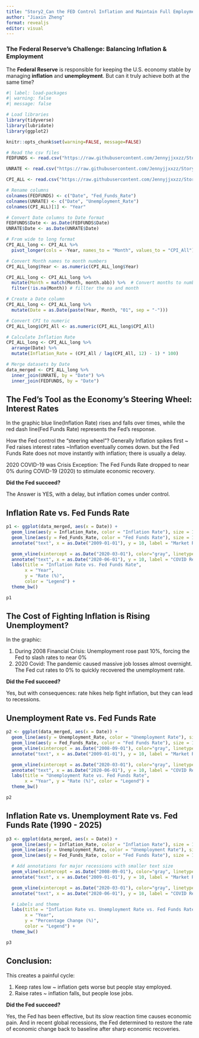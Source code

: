 ---
title: "Story2_Can the FED Control Inflation and Maintain Full Employment"
author: "Jiaxin Zheng"
format: revealjs
editor: visual
---

### **The Federal Reserve's Challenge: Balancing Inflation & Employment**

The **Federal Reserve** is responsible for keeping the U.S. economy stable by managing **inflation** and **unemployment**. But can it truly achieve both at the same time?

```{r}
#| label: load-packages
#| warning: false
#| message: false

# Load libraries
library(tidyverse)
library(lubridate)
library(ggplot2)

knitr::opts_chunk$set(warning=FALSE, message=FALSE)

# Read the csv files
FEDFUNDS <- read.csv("https://raw.githubusercontent.com/Jennyjjxxzz/Story2/refs/heads/main/FEDFUNDS.csv")

UNRATE <- read.csv("https://raw.githubusercontent.com/Jennyjjxxzz/Story2/refs/heads/main/UNRATE.csv")

CPI_ALL <- read.csv("https://raw.githubusercontent.com/Jennyjjxxzz/Story2/refs/heads/main/CPI_All%20Urban%20Consumers.csv", skip = 11)

```

```{r}
# Rename columns
colnames(FEDFUNDS) <- c("Date", "Fed_Funds_Rate")
colnames(UNRATE) <- c("Date", "Unemployment_Rate")
colnames(CPI_ALL)[1] <- "Year"

# Convert Date columns to Date format
FEDFUNDS$Date <- as.Date(FEDFUNDS$Date)
UNRATE$Date <- as.Date(UNRATE$Date)

```

```{r}
# From wide to long format
CPI_ALL_long <- CPI_ALL %>%
  pivot_longer(cols = -Year, names_to = "Month", values_to = "CPI_All")
```

```{r}
# Convert Month names to month numbers
CPI_ALL_long$Year <- as.numeric(CPI_ALL_long$Year)

CPI_ALL_long <- CPI_ALL_long %>%
  mutate(Month = match(Month, month.abb)) %>%  # Convert months to number 
  filter(!is.na(Month)) # fillter the na and month
```

```{r}
# Create a Date column
CPI_ALL_long <- CPI_ALL_long %>%
  mutate(Date = as.Date(paste(Year, Month, "01", sep = "-")))
```

```{r}
# Convert CPI to numeric
CPI_ALL_long$CPI_All <- as.numeric(CPI_ALL_long$CPI_All)

# Calculate Inflation Rate
CPI_ALL_long <- CPI_ALL_long %>%
  arrange(Date) %>%
  mutate(Inflation_Rate = (CPI_All / lag(CPI_All, 12) - 1) * 100)
```

```{r}
# Merge datasets by Date
data_merged <- CPI_ALL_long %>%
  inner_join(UNRATE, by = "Date") %>%
  inner_join(FEDFUNDS, by = "Date")
```

## The Fed's Tool as the Economy's Steering Wheel: Interest Rates

In the graphic blue line(Inflation Rate) rises and falls over times, while the red dash line(Fed Funds Rate) represents the Fed's response.

How the Fed control the "steering wheel"? Generally Inflation spikes first \~ Fed raises interest rates \~Inflation eventually comes down. but the Fed Funds Rate does not move instantly with inflation; there is usually a delay.

2020 COVID-19 was Crisis Exception: The Fed Funds Rate dropped to near 0% during COVID-19 (2020) to stimulate economic recovery.

**Did the Fed succeed?**

The Answer is YES, with a delay, but inflation comes under control.

## Inflation Rate vs. Fed Funds Rate

```{r}
p1 <- ggplot(data_merged, aes(x = Date)) +
  geom_line(aes(y = Inflation_Rate, color = "Inflation Rate"), size = 1) +
  geom_line(aes(y = Fed_Funds_Rate, color = "Fed Funds Rate"), size = 1, linetype = "dashed") +  geom_vline(xintercept = as.Date("2008-09-01"), color="gray", linetype="dashed") +
  annotate("text", x = as.Date("2009-01-01"), y = 10, label = "Market Recession", size = 3) +

  geom_vline(xintercept = as.Date("2020-03-01"), color="gray", linetype="dashed") +
  annotate("text", x = as.Date("2020-06-01"), y = 10, label = "COVID Recession", size = 3) +
  labs(title = "Inflation Rate vs. Fed Funds Rate",
       x = "Year",
       y = "Rate (%)",
       color = "Legend") +
  theme_bw()

p1
```

## The Cost of Fighting Inflation is Rising Unemployment?

In the graphic:

1.  During 2008 Financial Crisis: Unemployment rose past 10%, forcing the Fed to slash rates to near 0%
2.  2020 Covid: The pandemic caused massive job losses almost overnight. The Fed cut rates to 0% to quickly recovered the unemployment rate.

**Did the Fed succeed?**

Yes, but with consequences: rate hikes help fight inflation, but they can lead to recessions.

## Unemployment Rate vs. Fed Funds Rate

```{r}
p2 <- ggplot(data_merged, aes(x = Date)) +
  geom_line(aes(y = Unemployment_Rate, color = "Unemployment Rate"), size = 1) +
  geom_line(aes(y = Fed_Funds_Rate, color = "Fed Funds Rate"), size = 1, linetype = "dashed") +  
  geom_vline(xintercept = as.Date("2008-09-01"), color="gray", linetype="dashed") +
  annotate("text", x = as.Date("2009-01-01"), y = 10, label = "Market Recession", size = 3) +

  geom_vline(xintercept = as.Date("2020-03-01"), color="gray", linetype="dashed") +
  annotate("text", x = as.Date("2020-06-01"), y = 10, label = "COVID Recession", size = 3) +
  labs(title = "Unemployment Rate vs. Fed Funds Rate",
       x = "Year", y = "Rate (%)", color = "Legend") +
  theme_bw()

p2
```

## Inflation Rate vs. Unemployment Rate vs. Fed Funds Rate (1990 - 2025)

```{r}
p3 <- ggplot(data_merged, aes(x = Date)) +
  geom_line(aes(y = Inflation_Rate, color = "Inflation Rate"), size = 1) +
  geom_line(aes(y = Unemployment_Rate, color = "Unemployment Rate"), size = 1) +
  geom_line(aes(y = Fed_Funds_Rate, color = "Fed Funds Rate"), size = 1, linetype = "dashed") +

  # Add annotations for major recessions with smaller text size
  geom_vline(xintercept = as.Date("2008-09-01"), color="gray", linetype="dashed") +
  annotate("text", x = as.Date("2009-01-01"), y = 10, label = "Market Recession", size = 3) +

  geom_vline(xintercept = as.Date("2020-03-01"), color="gray", linetype="dashed") +
  annotate("text", x = as.Date("2020-06-01"), y = 10, label = "COVID Recession", size = 3) +

  # Labels and theme
  labs(title = "Inflation Rate vs. Unemployment Rate vs. Fed Funds Rate (1990 - 2025)",
       x = "Year",
       y = "Percentage Change (%)",
       color = "Legend") +
  theme_bw()

p3
```

## Conclusion:

This creates a painful cycle:

1.  Keep rates low \~ inflation gets worse but people stay employed.
2.  Raise rates \~ inflation falls, but people lose jobs.

**Did the Fed succeed?**

Yes, the Fed has been effective, but its slow reaction time causes economic pain. And in recent global recessions, the Fed determined to restore the rate of economic change back to baseline after sharp economic recoveries.
